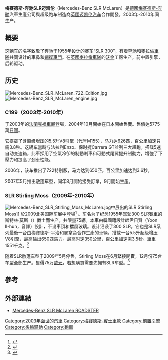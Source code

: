 {{noteTA
|T=zh-tw:梅賽德斯-賓士SLR麥拉倫;zh-cn:梅赛德斯-奔驰SLR迈凯伦;zh-hk:梅賽德斯-平治SLR麥拿侖;
|1=zh-tw:梅賽德斯-賓士SLR麥拉倫;zh-cn:梅赛德斯-奔驰SLR迈凯伦;zh-hk:梅賽德斯-平治SLR麥拉倫;
|2=zh-hans:奔驰; zh-tw:賓士; zh-hk:平治;
|3=zh-hans:梅赛德斯-奔驰; zh-tw:梅賽德斯-賓士; zh-hk:梅賽德斯-平治;
|4=zh-tw:麥拉倫;zh-cn:迈凯伦;zh-hk:麥拿侖;
|5=zh-cn:兰博基尼;zh-hk:林寶堅尼;zh-tw:藍寶堅尼;
}}
{{About|超级跑车||迈凯伦 (消歧义)}}
{{Infobox Automobile
| aka=
| image=[[File:Mercedes-Benz_SLR_McLaren_(8615974699).jpg|300px]]
| name=梅賽德斯-奔馳SLR麥拉倫
| manufacturer=[[迈凯伦汽车|迈凯伦汽车]]
| Image=[[File:Mercedes-Benz_SLR_McLaren_2_cropped.jpg|File:Mercedes-Benz SLR McLaren 2 cropped.jpg]]
| production=2003年-2010年
| body_style=双门[[轿跑车|轿跑车]]<br />双门[[双座敞篷车|双座敞篷车]]
| engine=5.5 升超级增压[[V8引擎|V8引擎]]
| transmission =5前速[[自動變速器|自排]]
| layout=[[前置后驱|前中置后驱]]
| length={{convert|4656|mm|0|in|abbr=on}}
| width={{convert|1908.5|mm|0|in|abbr=on}}
| height ={{convert|1261|mm|0|in|abbr=on}}
| wheelbase={{convert|2700|mm|0|in|abbr=on}}
| weight={{convert|1768|kg|0|lb|abbr=on}}
| successor = [[梅赛德斯-奔驰SLS_AMG|梅赛德斯-奔驰SLS AMG]]<br>[[迈凯伦MP4-12C|迈凯伦MP4-12C]]
| class=[[豪華大型休旅|豪華大型休旅]]（S分割）
| designer=Gorden Wagener（1998年）
| assembly=[[英格兰|英格兰]][[萨里郡|萨里郡]][[沃金|沃金]]
}}
'''梅赛德斯-奔驰SLR迈凯伦'''（Mercedes-Benz SLR McLaren）是[[德國|德國]][[梅赛德斯-奔驰|梅赛德斯-奔驰]]汽車生產公司與超级跑车制造商[[英國|英國]][[迈凯伦汽车|迈凯伦汽车]]合作開發，2003年-2010年间生产。

== 概要 ==
这辆车的名字致敬了奔驰于1955年设计的赛车“SLR 300”，有着[[奔驰|奔驰]]和[[麥拉倫車隊|麥拉倫車隊]]共同设计的車鼻和[[蝴蝶車門|蝴蝶車門]]。在[[英國|英國]][[麥拉倫車隊|麥拉倫車隊]]的[[沃金|沃金]]工廠生产，前中置引擎，后轮驱动。

== 历史 ==
[[File:Mercedes-Benz_SLR_McLaren_722_Edition.jpg|thumb]]
[[File:Mercedes-Benz_SLR_McLaren_engine.jpg|thumb]]
=== C199（2003年-2010年） ===
于2003年的[[法蘭克福車展|法蘭克福車展]]登場，2004年10月開始在日本開始售賣。售價达5775萬[[日圓|日圓]]。

它搭载了含超级增压的5.5升V8引擎（代号M155），马力达626匹，百公里加速只需3.8秒。这辆车當時与法拉利Enzo、保时捷Carrera GT並列三大超跑。搭载5速自动变速箱，此車採用了空氣冷卻的制動剎車和可動式尾翼提升制動力，增強了下壓力和提高了剎車性能。

2006年，该车推出了722特别版，马力达到650匹。百公里加速达到3.6秒。

2007年5月推出敞篷车型，同年8月開始接受訂單，9月開始生產。
{{clear}}

=== SLR Stirling Moss（2009年-2010年） ===
[[File:Mercedes-Benz_SLR_Stirling_Moss_McLaren.jpg|thumb]]中展出的SLR Stirling Moss]]
於2009北美国际车展中登場<ref>{{Cite web |url=http://www.autoblog.com/2009/01/10/detroit-2009-mercedes-benz-unveils-mclaren-slr-stirling-moss-ea/ |title=Detroit 2009: Mercedes-Benz unveils McLaren SLR Stirling Moss early |access-date=2009-10-07 |archive-date=2020-03-09 |archive-url=https://web.archive.org/web/20200309191851/https://www.autoblog.com/2009/01/10/detroit-2009-mercedes-benz-unveils-mclaren-slr-stirling-moss-ea/ |dead-url=no }}</ref> 。车名为了纪念1955年驾驶300 SLR賽車的斯特林·莫斯（{{lang|en|Stirling Moss}}）爵士而生产，共限量75辆。本車由韓國籍設計師尹日賢（Yoon Il-hun，音譯）設計，不设車頂和擋風玻璃。设计沿袭了300 SLR。它也是SLR系列最後一台由梅賽德斯-平治和麥拿侖合作生產的車辆，搭載一台5.5升超级增压V8引擎，最高输出650匹馬力。最高时速350公里，百公里加速需3.5秒。車重1551千克。<ref>{{cite web |url=http://www.auto-motor-und-sport.de/news/auto_-_produkte/hxcms_article_513580_13987.hbs |title=Mercedes baut 75 SLR McLaren Speedster |publisher=Auto Motor & Sport |accessdate=2008-10-17 |archive-date=2008-10-10 |archive-url=https://web.archive.org/web/20081010203844/http://www.auto-motor-und-sport.de/news/auto_-_produkte/hxcms_article_513580_13987.hbs |dead-url=no }}</ref>

随着SLR敞篷车型于2009年5月停售，Stirling Moss在6月緊接開賣，12月份75台车型全部生产。售價75万[[歐元|歐元]]，若想購買需要先拥有SLR车型。<ref>{{Cite web |url=http://www.autoblog.com/2008/12/18/officially-official-mclaren-slr-stirling-moss-to-bow-in-detroit/ |title=Officially Official: McLaren SLR Stirling Moss to bow in Detroit |access-date=2009-10-07 |archive-date=2020-10-31 |archive-url=https://web.archive.org/web/20201031184319/https://www.autoblog.com/2008/12/18/officially-official-mclaren-slr-stirling-moss-to-bow-in-detroit/ |dead-url=no }}</ref>

== 參考 ==
{{reflist}}

== 外部連結 ==
{{commonscat|Mercedes-Benz SLR McLaren}}
* [https://web.archive.org/web/20090901101602/http://www.mercedes-benz.co.jp/slr/index.html Mercedes-Benz SLR McLaren ROADSTER]

{{模板:麥拉倫汽車}}

{{模板:麥拉倫車隊}}
{{DEFAULTSORT:SLR McLaren}}

[[Category:2003年面世的汽車|Category:2003年面世的汽車]]
[[Category:梅賽德斯-賓士車款|Category:梅賽德斯-賓士車款]]
[[Category:前置引擎|Category:前置引擎]]
[[Category:後輪驅動|Category:後輪驅動]]
[[Category:跑車|Category:跑車]]